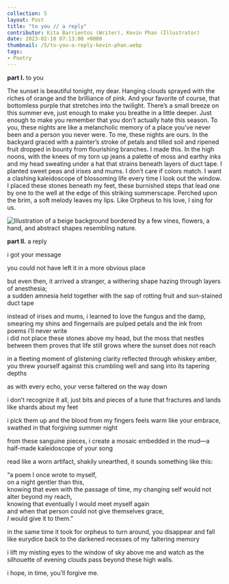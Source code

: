 ```yaml
---
collection: 5
layout: Post
title: "to you // a reply"
contributor: Kita Barrientos (Writer), Kevin Phan (Illustrator)
date: 2023-02-10 07:13:00 +0000
thumbnail: /5/to-you-a-reply-kevin-phan.webp
tags: 
- Poetry
---
```

<p class="monospace"><strong>part I.</strong> to you</p>

<p class="monospace">
    <p class="monospace">The sunset is beautiful tonight, my dear. Hanging clouds sprayed with the riches of orange and the brilliance of pink. And your favorite of course, that bottomless purple that stretches into the twilight. There’s a small breeze on this summer eve, just enough to make you breathe in a little deeper. Just enough to make you remember that you don’t actually hate this season. To you, these nights are like a melancholic memory of a place you’ve never been and a person you never were. To me, these nights are ours. In the backyard graced with a painter’s stroke of petals and tilled soil and ripened fruit dropped in bounty from flourishing branches. I made this. In the high noons, with the knees of my torn up jeans a palette of moss and earthy inks and my head sweating under a hat that strains beneath layers of duct tape. I planted sweet peas and irises and mums. I don’t care if colors match. I want a clashing kaleidoscope of blossoming life every time I look out the window. I placed these stones beneath my feet, these burnished steps that lead one by one to the well at the edge of this striking summerscape. Perched upon the brim, a soft melody leaves my lips. Like Orpheus to his love, I sing for us.</p>
</p>

<div class="center">
    <img src="{{ site.baseurl }}/uploads/5/to-you-a-reply-kevin-phan.jpg"
        alt="Illustration of a beige background bordered by a few vines, flowers, a hand, and abstract shapes resembling nature."
        class="w650" />
</div>

<p class="monospace"><strong>part II.</strong> a reply</p>

<p class="monospace">i got your message </p>

<p class="monospace">you could not have left it in a more obvious place</p>

<p class="monospace">but even then, it arrived a stranger, a withering shape hazing through layers of anesthesia;<br/>
a sudden amnesia held together with the sap of rotting fruit and sun-stained duct tape</p>

<p class="monospace">instead of irises and mums, i learned to love the fungus and the damp, smearing my shins and fingernails are pulped petals and the ink from poems i’ll never write<br/>
i did not place these stones above my head, but the moss that nestles between them proves that life still grows where the sunset does not reach</p>

<p class="monospace">in a fleeting moment of glistening clarity reflected through whiskey amber, you threw yourself against this crumbling well and sang into its tapering depths</p>

<p class="monospace">as with every echo, your verse faltered on the way down</p>

<p class="monospace">i don’t recognize it all, just bits and pieces of a tune that fractures and lands like shards about my feet</p>

<p class="monospace">i pick them up and the blood from my fingers feels warm like your embrace, swathed in that forgiving summer night</p>

<p class="monospace">from these sanguine pieces, i create a mosaic embedded in the mud&mdash;a half-made kaleidoscope of your song</p>

<p class="monospace">read like a worn artifact, shakily unearthed, it sounds something like this:</p>

<p class="monospace">
    “a poem I once wrote to myself,<br/>
    on a night gentler than this,<br/>
    knowing that even with the passage of time, my changing self would not alter beyond my reach,<br/>
    knowing that eventually I would meet myself again<br/>
    and when that person could not give themselves grace,<br/>
    <em>I</em> would give it to them.”
<p class="monospace"></p></p>

<p class="monospace">in the same time it took for orpheus to turn around, you disappear and fall like eurydice back to the darkened recesses of my faltering memory</p>

<p class="monospace">i lift my misting eyes to the window of sky above me and watch as the silhouette of evening clouds pass beyond these high walls.</p>

<p class="monospace">i hope, in time, you’ll forgive me.</p>